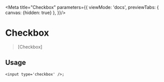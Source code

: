
<Meta title="Checkbox" parameters={{
  viewMode: 'docs',
  previewTabs: {
    canvas: {hidden: true}
  },
}}/>


# Checkbox

> [Checkbox]

## Usage

```tsx
<input type='checkbox' />;
```
